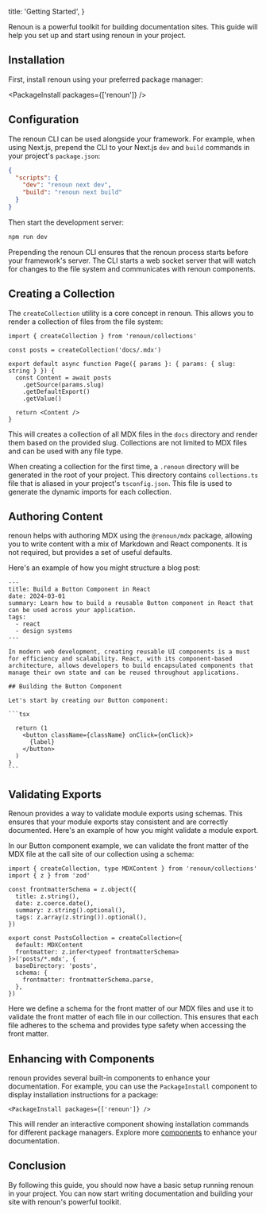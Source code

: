   title: 'Getting Started',
}

Renoun is a powerful toolkit for building documentation sites. This guide will help you set up and start using renoun in your project.

## Installation

First, install renoun using your preferred package manager:

<PackageInstall packages={['renoun']} />

## Configuration

The renoun CLI can be used alongside your framework. For example, when using Next.js, prepend the CLI to your Next.js `dev` and `build` commands in your project's `package.json`:

```json
{
  "scripts": {
    "dev": "renoun next dev",
    "build": "renoun next build"
  }
}
```

Then start the development server:

```bash
npm run dev
```

Prepending the renoun CLI ensures that the renoun process starts before your framework's server. The CLI starts a web socket server that will watch for changes to the file system and communicates with renoun components.

## Creating a Collection

The `createCollection` utility is a core concept in renoun. This allows you to render a collection of files from the file system:

```tsx
import { createCollection } from 'renoun/collections'

const posts = createCollection('docs/.mdx')

export default async function Page({ params }: { params: { slug: string } }) {
  const Content = await posts
    .getSource(params.slug)
    .getDefaultExport()
    .getValue()

  return <Content />
}
```

This will creates a collection of all MDX files in the `docs` directory and render them based on the provided slug. Collections are not limited to MDX files and can be used with any file type.

When creating a collection for the first time, a `.renoun` directory will be generated in the root of your project. This directory contains `collections.ts` file that is aliased in your project's `tsconfig.json`. This file is used to generate the dynamic imports for each collection.

## Authoring Content

renoun helps with authoring MDX using the `@renoun/mdx` package, allowing you to write content with a mix of Markdown and React components. It is not required, but provides a set of useful defaults.

Here's an example of how you might structure a blog post:

````mdx
---
title: Build a Button Component in React
date: 2024-03-01
summary: Learn how to build a reusable Button component in React that can be used across your application.
tags:
  - react
  - design systems
---

In modern web development, creating reusable UI components is a must for efficiency and scalability. React, with its component-based architecture, allows developers to build encapsulated components that manage their own state and can be reused throughout applications.

## Building the Button Component

Let's start by creating our Button component:

```tsx

  return (1
    <button className={className} onClick={onClick}>
      {label}
    </button>
  )
}
```
````

## Validating Exports

Renoun provides a way to validate module exports using schemas. This ensures that your module exports stay consistent and are correctly documented. Here's an example of how you might validate a module export.

In our Button component example, we can validate the front matter of the MDX file at the call site of our collection using a schema:

```tsx
import { createCollection, type MDXContent } from 'renoun/collections'
import { z } from 'zod'

const frontmatterSchema = z.object({
  title: z.string(),
  date: z.coerce.date(),
  summary: z.string().optional(),
  tags: z.array(z.string()).optional(),
})

export const PostsCollection = createCollection<{
  default: MDXContent
  frontmatter: z.infer<typeof frontmatterSchema>
}>('posts/*.mdx', {
  baseDirectory: 'posts',
  schema: {
    frontmatter: frontmatterSchema.parse,
  },
})
```

Here we define a schema for the front matter of our MDX files and use it to validate the front matter of each file in our collection. This ensures that each file adheres to the schema and provides type safety when accessing the front matter.

## Enhancing with Components

renoun provides several built-in components to enhance your documentation. For example, you can use the `PackageInstall` component to display installation instructions for a package:

```tsx
<PackageInstall packages={['renoun']} />
```

This will render an interactive component showing installation commands for different package managers. Explore more [components](/components) to enhance your documentation.

## Conclusion

By following this guide, you should now have a basic setup running renoun in your project. You can now start writing documentation and building your site with renoun's powerful toolkit.
